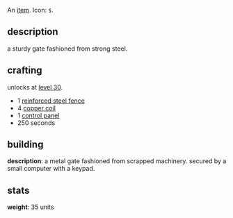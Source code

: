 {{FixTitle}}
An [[items|item]]. Icon: <code><nowiki>$</nowiki></code>.

== description ==

a sturdy gate fashioned from strong steel.

== crafting ==

unlocks at [[level 30]].

* 1 [[reinforced steel fence]]
* 4 [[copper coil]]
* 1 [[control panel]]
* 250 seconds

== building ==

'''description''': a metal gate fashioned from scrapped machinery. secured by a small computer with a keypad.

== stats ==

'''weight''': 35 units